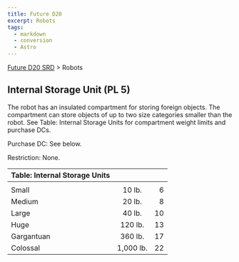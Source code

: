 ```yaml
---
title: Future D20
excerpt: Robots
tags:
  - markdown
  - conversion
  - Astro
---
```






[Future D20 SRD]( / ) > Robots




## Internal Storage Unit (PL 5)


The robot has an insulated compartment for storing foreign objects. The compartment can store objects of up to two size categories smaller than the robot. See Table: Internal Storage Units for compartment weight limits and purchase DCs.


Purchase DC: See below.


Restriction: None.


| Table: Internal Storage Units |  |  |
| :------------------------------- | :--: | --: |
|  |  |  |
| Small | 10 lb. | 6 |
| Medium | 20 lb. | 8 |
| Large | 40 lb. | 10 |
| Huge | 120 lb. | 13 |
| Gargantuan | 360 lb. | 17 |
| Colossal | 1,000 lb. | 22 |




